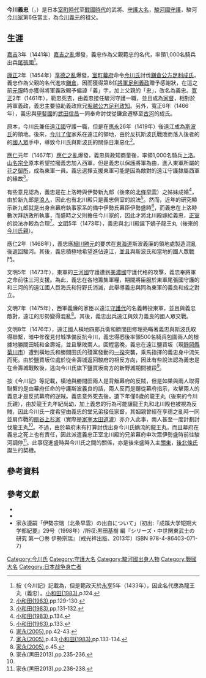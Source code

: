 {{日本武士
|名稱= 今川 義忠
|圖片名稱= 
|圖片大小= 
|圖片說明= 
|時代= [[室町時代|室町時代]] - [[戰國時代_(日本)|戰國時代]]
|出生日期=  [[永享|永享]]8年2月10日（1436年2月26日）
|出生地點= 
|逝世日期= [[文明_(後土御門天皇)|文明]]8年2月6日（1476年3月1日）
|逝世地點= [[遠江國|遠江國]]{{Link-ja|小笠郡|小笠郡}}鹽買坂（現[[靜岡縣|靜岡縣]][[菊川市|菊川市]]）
|假名= {{lang|ja|いまがわ よしただ}}
|羅馬字=Imagawa Yoshitada
|幼名= 龍王丸
|改名= 
|别名= 
|諡号= 
|神号= 
|戒名= 
|洗禮名= 
|墓所=  [[靜岡縣|靜岡縣]][[靜岡市|靜岡市]][[葵區|葵區]]大岩町的{{Link-ja|臨濟寺 (靜岡市)|臨済寺 (静岡市)|臨濟寺}}<br>[[靜岡縣|靜岡縣]][[菊川市|菊川市]]的正林寺
|朝廷官位=  [[從五位|從五位]]下[[上總國|上總介]]<br>[[治部省|治部大輔]]
|幕府職位=  [[室町幕府|室町幕府]][[駿河國|駿河]][[守護|守護]]
|主君=  [[足利義政|足利義政]]→[[足利義尚|足利義尚]]
|藩= 
|氏族= [[今川氏|今川氏]]
|父母= 父：[[今川範忠|今川範忠]]<br>母：{{Link-ja|上杉氏定|上杉氏定}}之女
|養父= 
|養母=
|兄弟= 今川範勝<br>今川範慶
|姐妹= 
|正室= {{Link-ja|北川殿|北川殿}}（{{Link-ja|伊勢盛定|伊勢盛定}}之女，[[北條早雲|北條早雲]]之姊）
|側室= 
|嗣子= [[今川氏親|今川氏親]]<br>今川心範
|嗣女= {{Link-ja|正親町三條實望|正親町三条実望}}正室
|養子= 
|養女= 
}}

'''今川義忠'''（{{jpn|j=今川義忠|hg=いまがわ よしただ|rm=Imagawa Yoshitada}}，{{bd|1436年|2月26日|1476年|3月1日|catIdx=Imagawa Yoshitada}}）是日本[[室町時代|室町時代]]至[[戰國時代_(日本)|戰國時代]]的武將、[[守護大名|守護大名]]，[[駿河國|駿河國]][[守護|守護]]，駿河[[今川氏|今川家]]第6任當主，為[[今川義元|今川義元]]的祖父。

== 生涯 ==
[[嘉吉|嘉吉]]3年（1441年）[[嘉吉之亂|嘉吉之亂]]爆發，義忠作為父親範忠的名代，率領1,000名騎兵出兵[[尾張國|尾張國]]<ref>按《今川記》記載為{{Link-ja|今川範政|今川範政}}，但是範政天於[[永享|永享]]5年（1433年），因此名代應為龍王丸（義忠）。[[#小和田(1983)|小和田(1983)]],p.124.</ref>。

[[康正|康正]]2年（1454年）[[享德之亂|享德之亂]]爆發，[[室町幕府|室町幕府]]命令[[今川氏|今川氏]]討伐[[鎌倉公方|鎌倉公方]][[足利成氏|足利成氏]]，義忠作為父親的名代進攻[[鎌倉市|鎌倉]]，因而獲得第8任[[征夷大將軍|將軍]][[足利義政|足利義政]]贈予感謝狀，在這之前[[元服|元服]]時亦獲得將軍義政賜予偏諱「義」字，加上父親的「忠」，改名為義忠。[[寬正|寬正]]2年（1461年），範忠死去，由義忠接任駿河守護一職，並且成為[[家督|家督]]，相對於將軍義政，義忠主要協助義政庶兄[[堀越公方|堀越公方]][[足利政知|足利政知]]。另外，寬正6年（1466年），義忠與[[甲斐國|甲斐國]]的[[武田信昌|武田信昌]]一同奉命討伐從鎌倉遷移至[[古河公方|古河]]的成氏。

原本，今川氏兼任[[遠江國|遠江國]]守護一職，但是在[[應永|應永]]26年（1419年）後遠江成為[[斯波氏|斯波氏]]的領地。後來，[[今川貞世|今川了俊]]家系在遠江的領地，由於{{Link-ja|今川範將|今川範将}}反抗斯波氏戰敗而落入後者的{{Link-ja|被官|被官}}的[[國人眾|國人眾]]手中，導致今川氏與斯波氏的關係日漸惡化<ref>[[#小和田(1983)|小和田(1983)]],pp.129-130.</ref>。

[[應仁|應仁]]元年（1467年）[[應仁之亂|應仁之亂]]爆發，義忠與政知商量後，率領1,000名騎兵[[上洛|上洛]]。[[山名宗全|山名宗全]]原本希望拉攏義忠加入西軍，但是義忠以保護將軍為由，進入東軍所屬的[[花之御所|花之御所]]，成為東軍一員。義忠選擇支援東軍可能是因為敵對的遠江守護{{Link-ja|斯波義廉|斯波義廉}}隸屬西軍的緣故<ref>[[#小和田(1983)|小和田(1983)]],pp.131-132.</ref>。

有些意見認為，義忠是在上洛時與伊勢新九郎（後來的[[北條早雲|北條早雲]]）之姊妹{{Link-ja|北川殿|北川殿}}成婚<ref>[[#小和田(1983)|小和田(1983)]],p.134.</ref>，由於新九郎是[[浪人|浪人]]，因此也有北川殿只是義忠側室的說法<ref>[[#小和田(1983)|小和田(1983)]],p.133.</ref>。然而，近年的研究顯示新九郎就是出身自幕府{{Link-ja|政所|政所}}執事家系{{Link-ja|伊勢氏|伊勢氏}}的備中伊勢氏幕臣伊勢盛時<ref>[[#家永(2005)|家永(2005)]],pp.42-43.</ref>，而義忠在上洛時數次拜訪政所執事{{Link-ja|伊勢貞親|伊勢貞親}}，而盛時之父{{Link-ja|伊勢盛定|伊勢盛定}}則擔任今川家的{{Link-ja|申次眾|申次衆}}，因此才將北川殿嫁給義忠，[[正室|正室]]的說法亦較為合理<ref>[[#家永(2005)|家永(2005)]],p.43;[[#小和田(1983)|小和田(1983)]],pp.133-134.</ref>。[[文明_(後土御門天皇)|文明]]5年（1473年），義忠與北川殿誕下嫡子龍王丸（後來的[[今川氏親|今川氏親]]）。

應仁2年（1468年），義忠應[[細川勝元|細川勝元]]的要求在[[東海道|東海道]]斯波義廉的領地處製造混亂後返回駿河。其後，義忠積極地希望進佔遠江，並且與斯波氏和當地的國人眾戰鬥。

文明5年（1473年），東軍的[[三河國|三河國]]守護{{Link-ja|細川成之|細川成之}}遭到[[美濃國|美濃國]]守護代格{{Link-ja|齋藤妙樁|斎藤妙椿}}的攻擊，義忠奉將軍之命前往三河支援。為此，義忠在各地籌集軍糧，期間將臣服於東軍尾張國守護的{{Link-ja|斯波義寬|斯波義寛|斯波義良}}和三河的{{Link-ja|吉良義真|吉良義真}}的遠江國人巨海氏和狩野氏消滅，此舉導義忠與同為東軍的義良和成之對立。

文明7年（1475年），西軍義廉的家臣{{Link-ja|甲斐敏光|甲斐敏光}}以遠江[[守護代|守護代]]的名義轉投東軍，並且與義忠敵對，遠江的形勢變得混亂<ref>[[#家永(2005)|家永(2005)]],p.45.</ref>。其後，義忠出兵遠江與效力義良的國人眾交戰。

文明8年（1476年），遠江國人橫地四郎兵衛和勝間田修理亮瞞著義忠與斯波氏取得聯繫，暗中修復見付城準備反抗今川，義忠得悉後率領500名騎兵包圍兩人的根據地勝間田城和金壽城，並且擊敗兩人。回程當晚，義忠在遠江{{Link-ja|小笠郡|小笠郡}}鹽買坂（現[[靜岡縣|靜岡縣]][[菊川市|菊川市]]）遭到橫地氏和勝間田氏的殘黨發動的[[一揆|一揆]]突襲，乘馬指揮的義忠身中流矢而死。由於鹽買坂位處於從金壽城返回駿府的相反方向，因此有些說法認為義忠是在金壽城戰敗後，逃向今川氏旗下鹽買坂南方的新野城期間被殺<ref name="家永黒田2013,pp.235-236">家永(黒田2013),pp.235-236.</ref>。

按《今川記》等記載，橫地與勝間田兩人是背叛幕府的反賊，但是如果與兩人取得聯繫的是由幕府任命的守護斯波義良的話，兩人反而是聽從幕府指示，攻擊兩人的義忠才是反抗幕府的逆賊。義忠意外死去後，遺下年僅6歲的龍王丸（後來的今川氏親），由於龍王丸年紀尚幼，加上義忠的行為可能讓龍王丸和北川殿也被視為反賊，因此今川氏一度希望由義忠的堂兄弟{{Link-ja|小鹿範滿|小鹿範満}}接任家督，其姻親曾經在享德之亂時一同並肩作戰的[[扇谷上杉家|扇谷上杉家]]（實際是[[家宰|家宰]][[太田道灌|太田道灌]]）亦介入此事，兩人甚至一度計劃討伐龍王丸<ref name="家永黒田2013,pp.235-236"/>。不過，由於幕府未有打算討伐出身今川氏嫡流的龍王丸，而且幕府在義忠之死上也有責任，因此派遣義忠正室北川殿的兄弟幕府申次眾伊勢盛時前往駿河調停<ref>家永(黒田2013),pp.236-238.</ref>。此事促進盛時與今川氏之間的關係，亦是後來盛時入主[[關東地方|關東]]，[[後北條氏|後北條氏]]誕生的契機。

== 參考資料 ==
{{reflist}}

== 參考文獻 ==
*{{Cite book|author={{Link-ja|家永遵嗣|家永遵嗣}}|translator=|editor=|year=2005|script-chapter=ja:北条早雲の素性をさぐる」、「初代　北条早雲|script-title=ja:戦国の魁早雲と北条一族―北条五代百年の興亡の軌跡|series=|publisher={{Link-ja|新人物往來社|新人物往来社}}|isbn=4404033168|ref=家永(2005)}}
*{{Cite book|author={{Link-ja|小和田哲男|小和田哲男}}|translator=|editor=|year=1983|script-chapter=ja:|script-title=ja:駿河今川一族|series=|publisher=新人物往来社|asin=B000J7HXUY|ref=小和田(1983)}}
*家永遵嗣「伊勢宗瑞（北条早雲）の出自について」（初出:『成蹊大学短期大学部紀要』29号（1998年）/所収:黒田基樹 編『シリーズ・中世関東武士の研究 第一〇巻 伊勢宗瑞』（戒光祥出版、2013年）ISBN 978-4-86403-071-7）

{{今川氏歷代當主||第8任|1461年 - 1476年}}

{{DEFAULTSORT:Imagawa Yoshitada}}
[[Category:今川氏|Category:今川氏]]
[[Category:守護大名|Category:守護大名]]
[[Category:駿河國出身人物|Category:駿河國出身人物]]
[[Category:戰國大名|Category:戰國大名]]
[[Category:日本战争身亡者|Category:日本战争身亡者]]